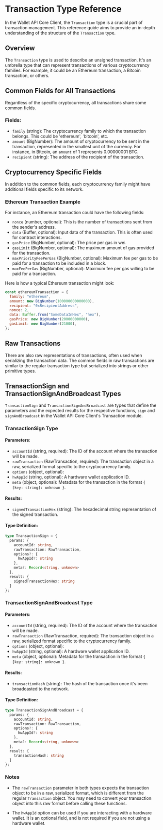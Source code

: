 # Transaction Type Reference

In the Wallet API Core Client, the `Transaction` type is a crucial part of transaction management. This reference guide aims to provide an in-depth understanding of the structure of the `Transaction` type.

## Overview

The `Transaction` type is used to describe an unsigned transaction. It's an umbrella type that can represent transactions of various cryptocurrency families. For example, it could be an Ethereum transaction, a Bitcoin transaction, or others.

## Common Fields for All Transactions

Regardless of the specific cryptocurrency, all transactions share some common fields.

### Fields:

- `family` (string): The cryptocurrency family to which the transaction belongs. This could be 'ethereum', 'bitcoin', etc.
- `amount` (BigNumber): The amount of cryptocurrency to be sent in the transaction, represented in the smallest unit of the currency. For instance, in Bitcoin, an `amount` of 1 represents 0.00000001 BTC.
- `recipient` (string): The address of the recipient of the transaction.

## Cryptocurrency Specific Fields

In addition to the common fields, each cryptocurrency family might have additional fields specific to its network.

### Ethereum Transaction Example

For instance, an Ethereum transaction could have the following fields:

- `nonce` (number, optional): This is the number of transactions sent from the sender's address.
- `data` (Buffer, optional): Input data of the transaction. This is often used for contract interactions.
- `gasPrice` (BigNumber, optional): The price per gas in wei.
- `gasLimit` (BigNumber, optional): The maximum amount of gas provided for the transaction.
- `maxPriorityFeePerGas` (BigNumber, optional): Maximum fee per gas to be paid for a transaction to be included in a block.
- `maxFeePerGas` (BigNumber, optional): Maximum fee per gas willing to be paid for a transaction.

Here is how a typical Ethereum transaction might look:

```javascript
const ethereumTransaction = {
  family: "ethereum",
  amount: new BigNumber(100000000000000),
  recipient: "0xRecipientAddress",
  nonce: 2,
  data: Buffer.from("SomeDataInHex", "hex"),
  gasPrice: new BigNumber(20000000000),
  gasLimit: new BigNumber(21000),
};
```

## Raw Transactions

There are also raw representations of transactions, often used when serializing the transaction data. The common fields in raw transactions are similar to the regular transaction type but serialized into strings or other primitive types.

## TransactionSign and TransactionSignAndBroadcast Types

`TransactionSign` and `TransactionSignAndBroadcast` are types that define the parameters and the expected results for the respective functions, `sign` and `signAndBroadcast` in the Wallet API Core Client's Transaction module.

### TransactionSign Type

#### Parameters:
- `accountId` (string, required): The ID of the account where the transaction will be made.
- `rawTransaction` (RawTransaction, required): The transaction object in a raw, serialized format specific to the cryptocurrency family.
- `options` (object, optional):
- `hwAppId` (string, optional): A hardware wallet application ID.
- `meta` (object, optional): Metadata for the transaction in the format `{ [key: string]: unknown }`.

#### Results:
- `signedTransactionHex` (string): The hexadecimal string representation of the signed transaction.

#### Type Definition:

```typescript
type TransactionSign = {
  params: {
    accountId: string,
    rawTransaction: RawTransaction,
    options?: {
      hwAppId?: string
    },
    meta?: Record<string, unknown>
  },
  result: {
    signedTransactionHex: string
  }
};
```

### TransactionSignAndBroadcast Type

#### Parameters:
- `accountId` (string, required): The ID of the account where the transaction will be made.
- `rawTransaction` (RawTransaction, required): The transaction object in a raw, serialized format specific to the cryptocurrency family.
- `options` (object, optional):
- `hwAppId` (string, optional): A hardware wallet application ID.
- `meta` (object, optional): Metadata for the transaction in the format `{ [key: string]: unknown }`.

#### Results:
- `transactionHash` (string): The hash of the transaction once it's been broadcasted to the network.

#### Type Definition:

```typescript
type TransactionSignAndBroadcast = {
  params: {
    accountId: string,
    rawTransaction: RawTransaction,
    options?: {
      hwAppId?: string
    },
    meta?: Record<string, unknown>
  },
  result: {
    transactionHash: string
  }
};
```

### Notes

- The `rawTransaction` parameter in both types expects the transaction object to be in a raw, serialized format, which is different from the regular `Transaction` object. You may need to convert your transaction object into this raw format before calling these functions.

- The `hwAppId` option can be used if you are interacting with a hardware wallet. It is an optional field, and is not required if you are not using a hardware wallet.
